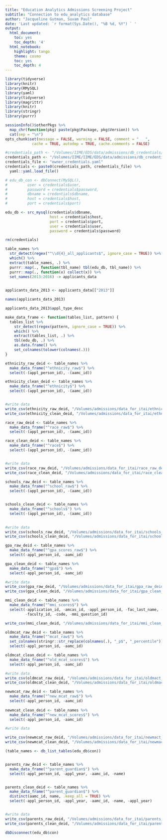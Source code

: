 ```yaml
---
title: "Education Analytics Admissions Screening Project"
subtitle: "Connection to edu_analytics database"
author: "Jacqueline Gutman, Suvam Paul"
date: 'Last updated: `r format(Sys.Date(), "%B %d, %Y") ` '
output:
  html_document:
    toc: yes
    toc_depth: '4'
  html_notebook:
    highlight: tango
    theme: cosmo
    toc: yes
    toc_depth: 4
---
```


```r
library(tidyverse)
library(knitr)
library(RMySQL)
library(yaml)
library(tidyverse)
library(magrittr)
library(knitr)
library(stringr)
library(purrr)

sessionInfo()$otherPkgs %>% 
  map_chr(function(pkg) paste(pkg$Package, pkg$Version)) %>%
  cat(sep = "\n")
opts_chunk$set(message = FALSE, warning = FALSE, comment = "   ",
            cache = TRUE, autodep = TRUE, cache.comments = FALSE)

```

```r
#credentials_path <- "/Volumes/IIME/EDS/data/admissions/db_credentials/"
credentials_path <- "/Volumes/IIME/IIME/EDS/data/admissions/db_credentials/"
credentials_file <- "owner_credentials.yaml"
credentials <- paste0(credentials_path, credentials_file) %>% 
  yaml::yaml.load_file()

# edu_db_con <- dbConnect(MySQL(), 
#         user = credentials$user, 
#         password = credentials$password, 
#         dbname = credentials$dbname, 
#         host = credentials$host,
#         port = credentials$port)

edu_db <- src_mysql(credentials$dbname,
                    host = credentials$host,
                    port = credentials$port,
                    user = credentials$user,
                    password = credentials$password)

rm(credentials)
```



```r

table_names %>% 
  str_detect(regex("^\\d{4}_all_applicants$", ignore_case = TRUE)) %>%
  which() %>% 
  extract(table_names, .) %>% 
  purrr::map(., function(tbl_name) tbl(edu_db, tbl_name)) %>%
  purrr::map(., function(x) collect(x)) %>%
  set_names(2013:2016) -> applicants_data
  

applicants_data_2013 <- applicants_data[["2013"]]

names(applicants_data_2013)

applicants_data_2013$appl_type_desc
```



```r

make_data_frame <- function(tables_list, pattern) {
  tables_list %>%
    str_detect(regex(pattern, ignore_case = TRUE)) %>%
    which() %>%
    extract(tables_list, .) %>% 
    tbl(edu_db, .) %>% 
    as.data.frame() %>% 
    set_colnames(tolower(colnames(.)))
}

```


```r

ethnicity_raw_deid <- table_names %>% 
  make_data_frame("^ethnicity_raw$") %>% 
  select(-(appl_person_id), -(aamc_id))

ethnicity_clean_deid <- table_names %>% 
  make_data_frame("^ethnicity$") %>% 
  select(-(appl_person_id), -(aamc_id))


#write data
write_csv(ethnicity_raw_deid, "/Volumes/admissions/data_for_itai/ethnicity_raw_deidentified.csv")
write_csv(ethnicity_clean_deid, "/Volumes/admissions/data_for_itai/ethnicity_clean_deidentified.csv")
```



```r

race_raw_deid <- table_names %>% 
  make_data_frame("^race_raw$") %>% 
  select(-(appl_person_id), -(aamc_id))

race_clean_deid <- table_names %>% 
  make_data_frame("^race$") %>% 
  select(-(appl_person_id), -(aamc_id))


#write data
write_csv(race_raw_deid, "/Volumes/admissions/data_for_itai/race_raw_deidentified.csv")
write_csv(race_clean_deid, "/Volumes/admissions/data_for_itai/race_clean_deidentified.csv")

```



```r

schools_raw_deid <- table_names %>% 
  make_data_frame("^school_raw$") %>% 
  select(-(appl_person_id), -(aamc_id))


schools_clean_deid <- table_names %>% 
  make_data_frame("^schools$") %>%
  select(-(appl_person_id), -(aamc_id))

  
#write data
write_csv(schools_raw_deid, "/Volumes/admissions/data_for_itai/schools_raw_deidentified.csv")
write_csv(schools_clean_deid, "/Volumes/admissions/data_for_itai/schools_clean_deidentified.csv")

```



```r

gpa_raw_deid <- table_names %>% 
  make_data_frame("^gpa_scores_raw$") %>% 
  select(-appl_person_id, -aamc_id)

gpa_clean_deid <- table_names %>% 
  make_data_frame("^gpa$") %>% 
  select(-appl_person_id, -aamc_id)

#write data
write_csv(gpa_raw_deid, "/Volumes/admissions/data_for_itai/gpa_raw_deidentified.csv")
write_csv(gpa_clean_deid, "/Volumes/admissions/data_for_itai/gpa_clean_deidentified.csv")

```



```r

mmi_clean_deid <- table_names %>% 
  make_data_frame("^mmi_scores$") %>% 
  select(-application_id, -amcas_id, -appl_person_id, -fac_last_name, -fac_first_name, -comment, -avg, -stdev, -conflict, -interview_id, -scenario, -interview_type, -interview_type, 
         -faculty_id, -code, -mmi_question_id)

write_csv(mmi_clean_deid, "/Volumes/admissions/data_for_itai/mmi_clean_deidentified.csv")
```



```r

oldmcat_raw_deid <- table_names %>% 
  make_data_frame("^mcat_raw$") %>% 
  set_colnames(stringr::str_replace(colnames(.), "_p$", "_percentile")) %>% 
  select(-appl_person_id, -aamc_id)

oldmcat_clean_deid <- table_names %>% 
  make_data_frame("^old_mcat_scores$") %>% 
  select(-appl_person_id, -aamc_id)

#write data
write_csv(oldmcat_raw_deid, "/Volumes/admissions/data_for_itai/oldmact_raw_deidentified.csv")
write_csv(oldmcat_clean_deid, "/Volumes/admissions/data_for_itai/oldmact_clean_deidentified.csv")
```



```r

newmcat_raw_deid <- table_names %>% 
  make_data_frame("^new_mcat_raw$") %>% 
  select(-appl_person_id, -aamc_id)
  
newmcat_clean_deid <- table_names %>% 
  make_data_frame("^new_mcat_scores$") %>% 
  select(-appl_person_id, -aamc_id)

#write data

write_csv(newmcat_raw_deid, "/Volumes/admissions/data_for_itai/newmact_raw_deidentified.csv")
write_csv(newmcat_clean_deid, "/Volumes/admissions/data_for_itai/newmact_clean_deidentified.csv")

```



```r

(table_names <- db_list_tables(edu_db$con))


parents_raw_deid <- table_names %>% 
  make_data_frame("^parent_guardian$") %>% 
  select(-appl_person_id, -appl_year, -aamc_id, -name)


parents_clean_deid <- table_names %>% 
  make_data_frame("^parent_guardian$") %>% 
  distinct(aamc_id, name, .keep_all = TRUE) %>% 
  select(-appl_person_id, -appl_year, -aamc_id, -name, -appl_year)


#write data
write_csv(parents_raw_deid, "/Volumes/admissions/data_for_itai/parents_raw_deidentified.csv")
write_csv(parents_clean_deid, "/Volumes/admissions/data_for_itai/parents_clean_deidentified.csv")


```



```r
dbDisconnect(edu_db$con)
```

